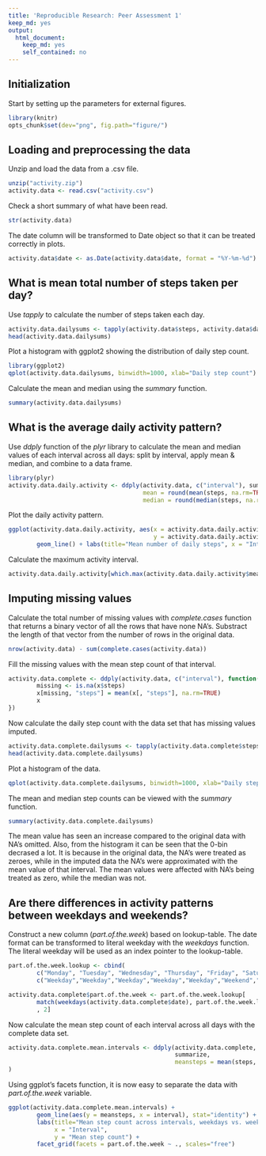 ```yaml
---
title: 'Reproducible Research: Peer Assessment 1'
keep_md: yes
output: 
  html_document: 
    keep_md: yes
    self_contained: no
---
```

## Initialization
Start by setting up the parameters for external figures.
```r
library(knitr)
opts_chunk$set(dev="png", fig.path="figure/")
```
## Loading and preprocessing the data
Unzip and load the data from a .csv file.

```r
unzip("activity.zip")
activity.data <- read.csv("activity.csv")
```

Check a short summary of what have been read.
```r
str(activity.data)
```


The date column will be transformed to Date object so that it can be treated correctly in plots.
```r
activity.data$date <- as.Date(activity.data$date, format = "%Y-%m-%d")
```



## What is mean total number of steps taken per day?
Use *tapply* to calculate the number of steps taken each day.
```r
activity.data.dailysums <- tapply(activity.data$steps, activity.data$date, sum, na.rm = TRUE)
head(activity.data.dailysums)
```

Plot a histogram with ggplot2 showing the distribution of daily step count.
```r
library(ggplot2)
qplot(activity.data.dailysums, binwidth=1000, xlab="Daily step count")

```


Calculate the mean and median using the *summary* function.
```r
summary(activity.data.dailysums)

```




## What is the average daily activity pattern?

Use *ddply* function of the *plyr* library to calculate the mean and median values of each interval across all days: split by interval, apply mean & median, and combine to a data frame.

```r
library(plyr)
activity.data.daily.activity <- ddply(activity.data, c("interval"), summarize,
                                      mean = round(mean(steps, na.rm=TRUE), 2),
                                      median = round(median(steps, na.rm=TRUE), 2))
```

Plot the daily activity pattern.

```r
ggplot(activity.data.daily.activity, aes(x = activity.data.daily.activity$interval,
                                         y = activity.data.daily.activity$mean)) +
        geom_line() + labs(title="Mean number of daily steps", x = "Interval", y = "Mean step count")

```

Calculate the maximum activity interval.

```r
activity.data.daily.activity[which.max(activity.data.daily.activity$mean), "interval"]

```


## Imputing missing values
Calculate the total number of missing values with *complete.cases* function that returns a binary vector of all the rows that have none NA's. Substract the length of that vector from the number of rows in the original data.

```r
nrow(activity.data) - sum(complete.cases(activity.data))
```

Fill the missing values with the mean step count of that interval.
```r
activity.data.complete <- ddply(activity.data, c("interval"), function(x) {
        missing <- is.na(x$steps)
        x[missing, "steps"] = mean(x[, "steps"], na.rm=TRUE)
        x
})

```

Now calculate the daily step count with the data set that has missing values imputed.

```r
activity.data.complete.dailysums <- tapply(activity.data.complete$steps, activity.data.complete$date, sum, na.rm = TRUE)
head(activity.data.complete.dailysums)
```
Plot a histogram of the data.
```r
qplot(activity.data.complete.dailysums, binwidth=1000, xlab="Daily step count")
```
The mean and median step counts can be viewed with the *summary* function.
```r
summary(activity.data.complete.dailysums)
```
The mean value has seen an increase compared to the original data with NA's omitted. Also, from the histogram it can be seen that the 0-bin decrased a lot. It is because in the original data, the NA's were treated as zeroes, while in the imputed data the NA's were approximated with the mean value of that interval. The mean values were affected with NA's being treated as zero, while the median was not.


## Are there differences in activity patterns between weekdays and weekends?
Construct a new column (*part.of.the.week*) based on lookup-table. The date format can be transformed to literal weekday with the *weekdays* function. The literal weekday will be used as an index pointer to the lookup-table.
```r
part.of.the.week.lookup <- cbind(
        c("Monday", "Tuesday", "Wednesday", "Thursday", "Friday", "Saturday", "Sunday"),
        c("Weekday","Weekday","Weekday","Weekday","Weekday","Weekend","Weekend"))

activity.data.complete$part.of.the.week <- part.of.the.week.lookup[
        match(weekdays(activity.data.complete$date), part.of.the.week.lookup[,1])
        , 2]    
```
Now calculate the mean step count of each interval across all days with the complete data set.
```r
activity.data.complete.mean.intervals <- ddply(activity.data.complete, c( "interval", "part.of.the.week"),
                                               summarize,
                                               meansteps = mean(steps, na.rm = TRUE)
)
```
Using ggplot's facets function, it is now easy to separate the data with *part.of.the.week* variable.
```r
ggplot(activity.data.complete.mean.intervals) + 
        geom_line(aes(y = meansteps, x = interval), stat="identity") +
        labs(title="Mean step count across intervals, weekdays vs. weekend", 
             x = "Interval", 
             y = "Mean step count") +
        facet_grid(facets = part.of.the.week ~ ., scales="free")
```
